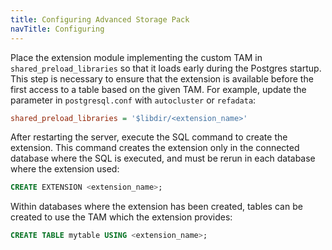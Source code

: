 ```yaml
---
title: Configuring Advanced Storage Pack
navTitle: Configuring
---
```


Place the extension module implementing the custom TAM in `shared_preload_libraries` so that it loads early during the Postgres startup. This step is necessary to ensure that the extension is available before the first access to a table based on the given TAM. For example, update the parameter in `postgresql.conf` with `autocluster` or `refadata`:

```ini
shared_preload_libraries = '$libdir/<extension_name>'
```

After restarting the server, execute the SQL command to create the extension. This command creates the extension only in the connected database where the SQL is executed, and must be rerun in each database where the extension used:

```sql
CREATE EXTENSION <extension_name>;
```

Within databases where the extension has been created, tables can be created to use the TAM which the extension provides:

```sql
CREATE TABLE mytable USING <extension_name>;
```
